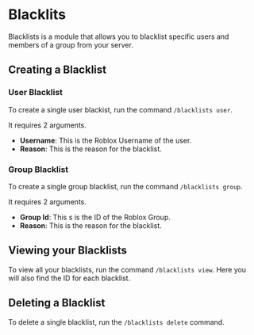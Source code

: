 # Blacklits

Blacklists is a module that allows you to blacklist specific users and members of a group from your server.

## Creating a Blacklist
### User Blacklist
To create a single user blackist, run the command `/blacklists user`.

It requires 2 arguments.

- **Username**: This is the Roblox Username of the user.
- **Reason**: This is the reason for the blacklist.

### Group Blacklist
To create a single group blacklist, run the command `/blacklists group`.

It requires 2 arguments.

- **Group Id**: This s is the ID of the Roblox Group.
- **Reason**: This is the reason for the blacklist.

## Viewing your Blacklists
To view all your blacklists, run the command `/blacklists view`.  Here you will also find the ID for each blacklist.

## Deleting a Blacklist
To delete a single blacklist, run the `/blacklists delete` command.
